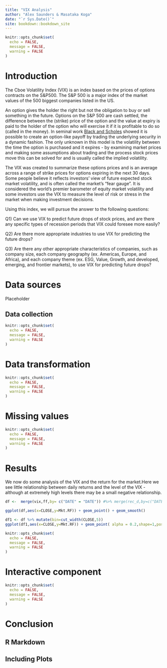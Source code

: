 ```yaml
--- 
title: "VIX Analysis"
author: "Alex Saunders & Masataka Koga"
date: "`r Sys.Date()`"
site: bookdown::bookdown_site
---
```

```r
knitr::opts_chunk$set(
  echo = FALSE,
  message = FALSE,
  warning = FALSE
)
```

# Introduction

The Cboe Volatility Index (VIX) is an index based on the prices of options contracts on the S&P500. The S&P 500 is a major index of the market values of the 500 biggest companies listed in the US. 

An option gives the holder the right but not the obligation to buy or sell something in the future. Options on the S&P 500 are cash settled, the difference between the (strike) price of the option and the value at expiry is paid to the holder of the option who will exercise it if it is profitable to do so (called in the money). In seminal work [Black and Scholes](https://en.wikipedia.org/wiki/Black%E2%80%93Scholes_model) showed it is possible to create an option-like payoff by trading the underlying security in a dynamic fashion. The only unknown in this model is the volatility between the time the option is purchased and it expires - by examining market prices and making some assumptions about trading and the process stock prices move this can be solved for and is usually called the implied volatility. 

The VIX was created to summarize these options prices and is an average across a range of strike prices for options expiring in the next 30 days. Some people believe it reflects investors' view of future expected stock market volatility, and is often called the market's "fear gauge". It is considered the world's premier barometer of equity market volatility and some investors use the VIX to measure the level of risk or stress in the market when making investment decisions.

Using this index, we will pursue the answer to the following questions:

Q1) Can we use VIX to predict future drops of stock prices, and are there any specific types of recession periods that VIX could foresee more easily?

Q2) Are there more appropriate industries to use VIX for predicting the future drops?

Q3) Are there any other appropriate characteristics of companies, such as company size, each company geography (ex. Americas, Europe, and Africa), and each company theme (ex. ESG, Value, Growth, and developed, emerging, and frontier markets), to use VIX for predicting future drops?




<!--chapter:end:index.Rmd-->


# Data sources

Placeholder


## Data collection

<!--chapter:end:02-data.Rmd-->

```r
knitr::opts_chunk$set(
  echo = FALSE,
  message = FALSE,
  warning = FALSE
)
```
# Data transformation

<!--chapter:end:03-cleaning.Rmd-->

```r
knitr::opts_chunk$set(
  echo = FALSE,
  message = FALSE,
  warning = FALSE
)
```
# Missing values

<!--chapter:end:04-missing.Rmd-->

```r
knitr::opts_chunk$set(
  echo = FALSE,
  message = FALSE,
  warning = FALSE
)
```
# Results

We now do some analysis of the VIX and the return for the market.Here we see little relationship between daily returns and the level of the VIX - although at extremely high levels there may be a small negative relationship.

```r

df <-  merge(vix,ff,by= c("DATE" = "DATE")) #%>% merge(rec_d,by=c("DATE"="DATE"))

ggplot(df,aes(x=CLOSE,y=Mkt.RF)) + geom_point() + geom_smooth()

df1 <- df %>% mutate(bin=cut_width(CLOSE,5))
ggplot(df1,aes(x=CLOSE,y=Mkt.RF)) + geom_point( alpha = 0.2,shape=1,position = "jitter")  +geom_boxplot(aes(group=bin)) + geom_smooth()
```


<!--chapter:end:05-results.Rmd-->

```r
knitr::opts_chunk$set(
  echo = FALSE,
  message = FALSE,
  warning = FALSE
)
```
# Interactive component



<!--chapter:end:06-interactive.Rmd-->

```r
knitr::opts_chunk$set(
  echo = FALSE,
  message = FALSE,
  warning = FALSE
)
```
# Conclusion


<!--chapter:end:07-conclusion.Rmd-->



## R Markdown
## Including Plots

<!--chapter:end:VIX_data_mk.Rmd-->

